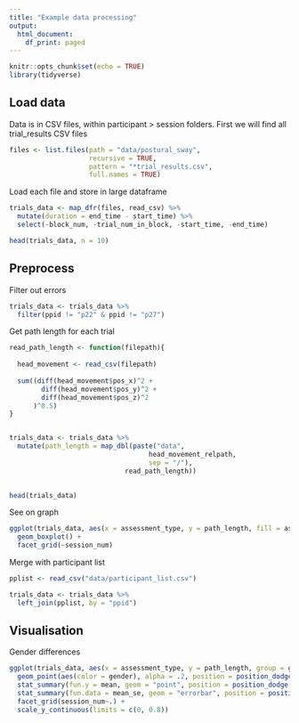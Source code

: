 ```yaml
---
title: "Example data processing"
output:
  html_document:
    df_print: paged
---
```


```r
knitr::opts_chunk$set(echo = TRUE)
library(tidyverse)
```

## Load data

Data is in CSV files, within participant > session folders. First we will find all trial_results CSV files

```r
files <- list.files(path = "data/postural_sway",
                    recursive = TRUE,
                    pattern = "*trial_results.csv",
                    full.names = TRUE)
```

Load each file and store in large dataframe

```r
trials_data <- map_dfr(files, read_csv) %>% 
  mutate(duration = end_time - start_time) %>% 
  select(-block_num, -trial_num_in_block, -start_time, -end_time)

head(trials_data, n = 10)
```

## Preprocess

Filter out errors

```r
trials_data <- trials_data %>% 
  filter(ppid != "p22" & ppid != "p27")
```

Get path length for each trial

```r

read_path_length <- function(filepath){
  
  head_movement <- read_csv(filepath)
  
  sum((diff(head_movement$pos_x)^2 +
        diff(head_movement$pos_y)^2 +
        diff(head_movement$pos_z)^2
      )^0.5)
}


trials_data <- trials_data %>% 
  mutate(path_length = map_dbl(paste("data",
                                   head_movement_relpath,
                                   sep = "/"),
                             read_path_length))
  

head(trials_data)
```

See on graph

```r
ggplot(trials_data, aes(x = assessment_type, y = path_length, fill = assessment_type)) + 
  geom_boxplot() +
  facet_grid(~session_num)
```

Merge with participant list

```r
pplist <- read_csv("data/participant_list.csv")

trials_data <- trials_data %>% 
  left_join(pplist, by = "ppid")
```

## Visualisation

Gender differences

```r

ggplot(trials_data, aes(x = assessment_type, y = path_length, group = gender)) + 
  geom_point(aes(color = gender), alpha = .2, position = position_dodge(width = 0.3)) + 
  stat_summary(fun.y = mean, geom = "point", position = position_dodge(width = 0.3), color = "black") +
  stat_summary(fun.data = mean_se, geom = "errorbar", position = position_dodge(width = 0.3), color = "black", width = 0.2) +
  facet_grid(session_num~.) + 
  scale_y_continuous(limits = c(0, 0.8))


```



